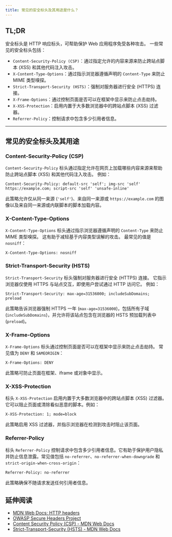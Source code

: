 ```yaml
---
title: 常见的安全标头及其用途是什么？
---
```


## TL;DR

安全标头是 HTTP 响应标头，可帮助保护 Web 应用程序免受各种攻击。 一些常见的安全标头包括：

* `Content-Security-Policy (CSP)`：通过指定允许的内容来源来防止跨站点脚本 (XSS) 和其他代码注入攻击。
* `X-Content-Type-Options`：通过指示浏览器遵循声明的 `Content-Type` 来防止 MIME 类型嗅探。
* `Strict-Transport-Security (HSTS)`：强制对服务器进行安全 (HTTPS) 连接。
* `X-Frame-Options`：通过控制页面是否可以在框架中显示来防止点击劫持。
* `X-XSS-Protection`：启用内置于大多数浏览器中的跨站点脚本 (XSS) 过滤器。
* `Referrer-Policy`：控制请求中包含多少引用者信息。

***

## 常见的安全标头及其用途

### Content-Security-Policy (CSP)

`Content-Security-Policy` 标头通过指定允许在网页上加载哪些内容来源来帮助防止跨站点脚本 (XSS) 和其他代码注入攻击。 例如：

```http
Content-Security-Policy: default-src 'self'; img-src 'self' https://example.com; script-src 'self' 'unsafe-inline'
```

此策略允许仅从同一来源 (`'self'`)、来自同一来源或 `https://example.com` 的图像以及来自同一来源或内联脚本的脚本加载内容。

### X-Content-Type-Options

`X-Content-Type-Options` 标头通过指示浏览器遵循声明的 `Content-Type` 来防止 MIME 类型嗅探。 这有助于减轻基于内容类型误解的攻击。 最常见的值是 `nosniff`：

```http
X-Content-Type-Options: nosniff
```

### Strict-Transport-Security (HSTS)

`Strict-Transport-Security` 标头强制对服务器进行安全 (HTTPS) 连接。 它指示浏览器仅使用 HTTPS 与站点交互，即使用户尝试通过 HTTP 访问它。 例如：

```http
Strict-Transport-Security: max-age=31536000; includeSubDomains; preload
```

此策略告诉浏览器强制 HTTPS 一年 (`max-age=31536000`)，包括所有子域 (`includeSubDomains`)，并允许将该站点包含在浏览器的 HSTS 预加载列表中 (`preload`)。

### X-Frame-Options

`X-Frame-Options` 标头通过控制页面是否可以在框架中显示来防止点击劫持。 常见值为 `DENY` 和 `SAMEORIGIN`：

```http
X-Frame-Options: DENY
```

此策略可防止页面在框架、iframe 或对象中显示。

### X-XSS-Protection

标头 `X-XSS-Protection` 启用内置于大多数浏览器中的跨站点脚本 (XSS) 过滤器。它可以阻止页面或清除看似恶意的脚本。例如：

```http
X-XSS-Protection: 1; mode=block
```

此策略启用 XSS 过滤器，并指示浏览器在检测到攻击时阻止该页面。

### Referrer-Policy

标头 `Referrer-Policy` 控制请求中包含多少引用者信息。它有助于保护用户隐私并防止信息泄露。常见值包括 `no-referrer`、`no-referrer-when-downgrade` 和 `strict-origin-when-cross-origin`：

```http
Referrer-Policy: no-referrer
```

此策略确保不随请求发送任何引用者信息。

## 延伸阅读

* [MDN Web Docs: HTTP headers](https://developer.mozilla.org/en-US/docs/Web/HTTP/Headers)
* [OWASP Secure Headers Project](https://owasp.org/www-project-secure-headers/)
* [Content Security Policy (CSP) - MDN Web Docs](https://developer.mozilla.org/en-US/docs/Web/HTTP/CSP)
* [Strict-Transport-Security (HSTS) - MDN Web Docs](https://developer.mozilla.org/en-US/docs/Web/HTTP/Headers/Strict-Transport-Security)
